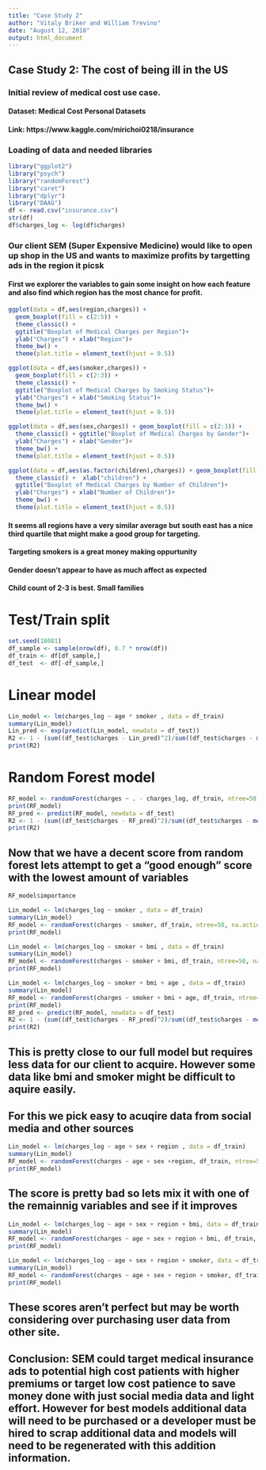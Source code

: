 ```yaml
---
title: "Case Study 2"
author: "Vitaly Briker and William Trevino"
date: "August 12, 2018"
output: html_document
---
```


## Case Study 2: The cost of being ill in the US
### Initial review of medical cost use case.

#### Dataset: Medical Cost Personal Datasets
#### Link: https://www.kaggle.com/mirichoi0218/insurance

### Loading of data and needed libraries
```r
library("ggplot2")
library("psych")
library("randomForest")
library("caret")
library("dplyr")
library("DAAG")
df <- read.csv("insurance.csv")
str(df)
df$charges_log <- log(df$charges)
```





### Our client SEM (Super Expensive Medicine) would like to open up shop in the US and wants to maximize profits by targetting ads in the region it picsk

#### First we explorer the variables to gain some insight on how each feature and also find which region has the most chance for profit. 
```r
ggplot(data = df,aes(region,charges)) + 
  geom_boxplot(fill = c(2:5)) +
  theme_classic() + 
  ggtitle("Boxplot of Medical Charges per Region")+
  ylab("Charges") + xlab("Region")+
  theme_bw() +
  theme(plot.title = element_text(hjust = 0.5))

ggplot(data = df,aes(smoker,charges)) + 
  geom_boxplot(fill = c(2:3)) +
  theme_classic() + 
  ggtitle("Boxplot of Medical Charges by Smoking Status")+
  ylab("Charges") + xlab("Smoking Status")+
  theme_bw() +
  theme(plot.title = element_text(hjust = 0.5))

ggplot(data = df,aes(sex,charges)) + geom_boxplot(fill = c(2:3)) +
  theme_classic() + ggtitle("Boxplot of Medical Charges by Gender")+
  ylab("Charges") + xlab("Gender")+
  theme_bw() +
  theme(plot.title = element_text(hjust = 0.5))

ggplot(data = df,aes(as.factor(children),charges)) + geom_boxplot(fill = c(2:7)) +
  theme_classic() +  xlab("children") +
  ggtitle("Boxplot of Medical Charges by Number of Children")+
  ylab("Charges") + xlab("Number of Children")+
  theme_bw() +
  theme(plot.title = element_text(hjust = 0.5))

```

#### It seems all regions have a very similar average but south east has a nice third quartile that might make a good group for targeting. 

#### Targeting smokers is a great money making oppurtunity

#### Gender doesn't appear to have as much affect as expected

#### Child count of 2-3 is best.  Small families 




# Test/Train split 
```r
set.seed(18081)
df_sample <- sample(nrow(df), 0.7 * nrow(df))
df_train <- df[df_sample,]
df_test  <- df[-df_sample,]
```

# Linear model 
```r
Lin_model <- lm(charges_log ~ age * smoker , data = df_train)
summary(Lin_model)
Lin_pred <- exp(predict(Lin_model, newdata = df_test))
R2 <- 1 - (sum((df_test$charges - Lin_pred)^2)/sum((df_test$charges - mean(df_test$charges))^2))
print(R2)
```

# Random Forest model 
```r
RF_model <- randomForest(charges ~ . - charges_log, df_train, ntree=50, na.action = na.roughfix)
print(RF_model)
RF_pred <- predict(RF_model, newdata = df_test)
R2 <- 1 - (sum((df_test$charges - RF_pred)^2)/sum((df_test$charges - mean(df_test$charges))^2))
print(R2)
```

## Now that we have a decent score from random forest lets attempt to get a "good enough" score with the lowest amount of variables 
```r
RF_model$importance

Lin_model <- lm(charges_log ~ smoker , data = df_train)
summary(Lin_model)
RF_model <- randomForest(charges ~ smoker, df_train, ntree=50, na.action = na.roughfix)
print(RF_model)

Lin_model <- lm(charges_log ~ smoker + bmi , data = df_train)
summary(Lin_model)
RF_model <- randomForest(charges ~ smoker + bmi, df_train, ntree=50, na.action = na.roughfix)
print(RF_model)

Lin_model <- lm(charges_log ~ smoker + bmi + age , data = df_train)
summary(Lin_model)
RF_model <- randomForest(charges ~ smoker + bmi + age, df_train, ntree=50, na.action = na.roughfix)
print(RF_model)
RF_pred <- predict(RF_model, newdata = df_test)
R2 <- 1 - (sum((df_test$charges - RF_pred)^2)/sum((df_test$charges - mean(df_test$charges))^2))
print(R2)
```

## This is pretty close to our full model but requires less data for our client to acquire. However some data like bmi and smoker might be difficult to aquire easily.


## For this we pick easy to acuqire data from social media and other sources
```r
Lin_model <- lm(charges_log ~ age + sex + region , data = df_train)
summary(Lin_model)
RF_model <- randomForest(charges ~ age + sex +region, df_train, ntree=50, na.action = na.roughfix)
print(RF_model)
```

## The score is pretty bad so lets mix it with one of the remainnig variables and see if it improves
```r
Lin_model <- lm(charges_log ~ age + sex + region + bmi, data = df_train)
summary(Lin_model)
RF_model <- randomForest(charges ~ age + sex + region + bmi, df_train, ntree=50, na.action = na.roughfix)
print(RF_model)

Lin_model <- lm(charges_log ~ age + sex + region + smoker, data = df_train)
summary(Lin_model)
RF_model <- randomForest(charges ~ age + sex + region + smoker, df_train, ntree=50, na.action = na.roughfix)
print(RF_model)
```

## These scores aren't perfect but may be worth considering over purchasing user data from other site.


## Conclusion:  SEM could target medical insurance ads to potential high cost patients with higher premiums or target low cost patience to save money done with just social media data and light effort.  However for best models additional data will need to be purchased or a developer must be hired to scrap additional data and models will need to be regenerated with this addition information. 
